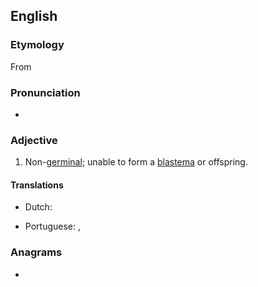==English==

===Etymology===
From {{prefix|a|blastema|t1=not|t2=offspring, offshoot|lang=en}}

===Pronunciation===
* {{a|US}} {{IPA|/ˈeɪ.blæˌsti.mɪk/|/ˈeɪ.blæˌstɛ.mɪk/|/ˌeɪ.blæˈsti.mɪk/|/ˌeɪ.blæˈstɛ.mɪk/|lang=en}}

===Adjective===
{{en-adj|-}}

# {{lb|en|biology}} Non-[[germinal]]; unable to form a [[blastema]] or offspring.

====Translations====
{{trans-top|unable to form a blastema}}
* Dutch: {{t|nl|niet-kiemend}}
{{trans-mid}}
* Portuguese: {{t|pt|ablastémico}} {{qualifier|Portugal}}, {{t|pt|ablastêmico}} {{qualifier|Brazil}}
{{trans-bottom}}

===Anagrams===
* {{l|en|masticable}}